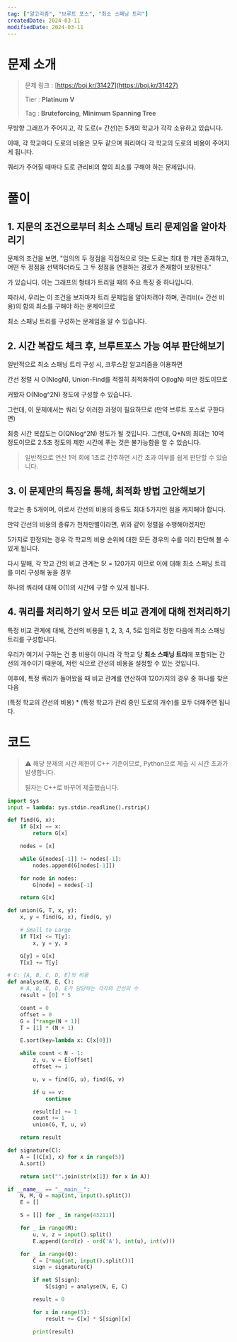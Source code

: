 ```yaml
---
tag: ["알고리즘", "브루트 포스", "최소 스패닝 트리"]
createdDate: 2024-03-11
modifiedDate: 2024-03-11
---
```


# 문제 소개

> 문제 링크 : [https://boj.kr/31427](https://boj.kr/31427)
>
> Tier : **Platinum V**
>
> Tag : **Bruteforcing**, **Minimum Spanning Tree**

무방향 그래프가 주어지고, 각 도로(= 간선)는 5개의 학교가 각각 소유하고 있습니다.

이때, 각 학교마다 도로의 비용은 모두 같으며 쿼리마다 각 학교의 도로의 비용이 주어지게 됩니다.

쿼리가 주어질 때마다 도로 관리비의 합의 최소를 구해야 하는 문제입니다.

# 풀이

## 1. 지문의 조건으로부터 최소 스패닝 트리 문제임을 알아차리기

문제의 조건을 보면, "임의의 두 정점을 직접적으로 잇는 도로는 최대 한 개만 존재하고, 어떤 두 정점을 선택하더라도 그 두 정점을 연결하는 경로가 존재함이 보장된다."

가 있습니다. 이는 그래프의 형태가 트리일 때의 주요 특징 중 하나입니다.

따라서, 우리는 이 조건을 보자마자 트리 문제임을 알아차려야 하며, 관리비(= 간선 비용)의 합의 최소를 구해야 하는 문제이므로

최소 스패닝 트리를 구성하는 문제임을 알 수 있습니다.

## 2. 시간 복잡도 체크 후, 브루트포스 가능 여부 판단해보기

일반적으로 최소 스패닝 트리 구성 시, 크루스칼 알고리즘을 이용하면

간선 정렬 시 O(NlogN), Union-Find를 적절히 최적화하여 O(logN) 미만 정도이므로

커봤자 O(Nlog^2N) 정도에 구성할 수 있습니다.

그런데, 이 문제에서는 쿼리 당 이러한 과정이 필요하므로 (만약 브루트 포스로 구한다면)

최종 시간 복잡도는 O(QNlog^2N) 정도가 될 것입니다. 그런데, Q\*N의 최대는 10억 정도이므로 2.5초 정도의 제한 시간에 푸는 것은 불가능함을 알 수 있습니다.

> 일반적으로 연산 1억 회에 1초로 간주하면 시간 초과 여부를 쉽게 판단할 수 있습니다.

## 3. 이 문제만의 특징을 통해, 최적화 방법 고안해보기

학교는 총 5개이며, 이로서 간선의 비용의 종류도 최대 5가지인 점을 캐치해야 합니다.

만약 간선의 비용의 종류가 천차만별이라면, 위와 같이 정렬을 수행해야겠지만

5가지로 한정되는 경우 각 학교의 비용 순위에 대한 모든 경우의 수를 미리 판단해 볼 수 있게 됩니다.

다시 말해, 각 학교 간의 비교 관계는 5! = 120가지 이므로 이에 대해 최소 스패닝 트리를 미리 구성해 놓을 경우

하나의 쿼리에 대해 O(1)의 시간에 구할 수 있게 됩니다.

## 4. 쿼리를 처리하기 앞서 모든 비교 관계에 대해 전처리하기

특정 비교 관계에 대해, 간선의 비용을 1, 2, 3, 4, 5로 임의로 정한 다음에 최소 스패닝 트리를 구성합니다.

우리가 여기서 구하는 건 총 비용이 아니라 각 학교 당 **최소 스패닝 트리**에 포함되는 간선의 개수이기 때문에, 저런 식으로 간선의 비용을 설정할 수 있는 것입니다.

이후에, 특정 쿼리가 들어왔을 때 비교 관계를 연산하여 120가지의 경우 중 하나를 찾은 다음

(특정 학교의 간선의 비용) \* (특정 학교가 관리 중인 도로의 개수)를 모두 더해주면 됩니다.

# 코드

> ⚠️ 해당 문제의 시간 제한이 C++ 기준이므로, Python으로 제출 시 시간 초과가 발생합니다.
>
> 필자는 C++로 바꾸어 제출했습니다.

```solution.py
import sys
input = lambda: sys.stdin.readline().rstrip()

def find(G, x):
	if G[x] == x:
		return G[x]

	nodes = [x]

	while G[nodes[-1]] != nodes[-1]:
		nodes.append(G[nodes[-1]])

	for node in nodes:
		G[node] = nodes[-1]

	return G[x]

def union(G, T, x, y):
	x, y = find(G, x), find(G, y)

	# Small to Large
	if T[x] <= T[y]:
		x, y = y, x

	G[y] = G[x]
	T[x] += T[y]

# C: [A, B, C, D, E]의 비용
def analyse(N, E, C):
	# A, B, C, D, E가 담당하는 각각의 간선의 수
	result = [0] * 5

	count = 0
	offset = 0
	G = [*range(N + 1)]
	T = [1] * (N + 1)

	E.sort(key=lambda x: C[x[0]])

	while count < N - 1:
		z, u, v = E[offset]
		offset += 1

		u, v = find(G, u), find(G, v)

		if u == v:
			continue

		result[z] += 1
		count += 1
		union(G, T, u, v)

	return result

def signature(C):
	A = [(C[x], x) for x in range(5)]
	A.sort()

	return int("".join(str(x[1]) for x in A))

if __name__ == "__main__":
	N, M, Q = map(int, input().split())
	E = []

	S = [[] for _ in range(43211)]

	for _ in range(M):
		u, v, z = input().split()
		E.append((ord(z) - ord('A'), int(u), int(v)))

	for _ in range(Q):
		C = [*map(int, input().split())]
		sign = signature(C)

		if not S[sign]:
			S[sign] = analyse(N, E, C)

		result = 0

		for x in range(5):
			result += C[x] * S[sign][x]

		print(result)

```
